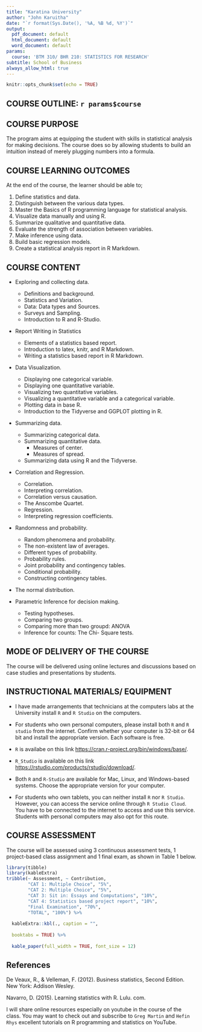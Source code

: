 ```yaml
---
title: "Karatina University"
author: "John Karuitha"
date: "`r format(Sys.Date(), '%A, %B %d, %Y')`"
output:
  pdf_document: default
  html_document: default
  word_document: default
params:
  course: 'BTM 310/ BHR 210: STATISTICS FOR RESEARCH'
subtitle: School of Business
always_allow_html: true
---
```


```r
knitr::opts_chunk$set(echo = TRUE)
```

## COURSE OUTLINE: `r params$course`  

## COURSE PURPOSE
The program aims at equipping the student with skills in statistical analysis for making decisions. The course does so by allowing students to build an intuition instead of merely plugging numbers into a formula.

## COURSE LEARNING OUTCOMES
At the end of the course, the learner should be able to;

1. Define statistics and data.
2. Distinguish between the various data types.
2. Master the Basics of R programming language for statistical analysis.
2. Visualize data manually and using R.
3. Summarize qualitative and quantitative data.
4. Evaluate the strength of association between variables.
5. Make inference using data.
6. Build basic regression models.
7. Create a statistical analysis report in R Markdown. 

## COURSE CONTENT

- Exploring and collecting data.
    - Definitions and background.
    - Statistics and Variation.
    - Data: Data types and Sources.
    - Surveys and Sampling.
    - Introduction to R and R-Studio.
    
- Report Writing in Statistics
    - Elements of a statistics based report.
    - Introduction to latex, knitr, and R Markdown. 
    - Writing a statistics based report in R Markdown. 

- Data Visualization.
    - Displaying one categorical variable.
    - Displaying one quantitative variable.
    - Visualizing two quantitative variables.
    - Visualizing a quantitative variable and a categorical variable.
    - Plotting data in base R.
    - Introduction to the Tidyverse and GGPLOT plotting in R.
    
- Summarizing data.
    - Summarizing categorical data.
    - Summarizing quantitative data.
        - Measures of center.
        - Measures of spread.
    - Summarizing data using R and the Tidyverse.
    
- Correlation and Regression.

  - Correlation.
  - Interpreting correlation.
  - Correlation versus causation.
  - The Anscombe Quartet.
  - Regression.
  - Interpreting regression coefficients.

- Randomness and probability. 
    - Random phenomena and probability.
    - The non-existent law of averages.
    - Different types of probability.
    - Probability rules.
    - Joint probability and contingency tables.
    - Conditional probability.
    - Constructing contingency tables.
    
- The normal distribution.

- Parametric Inference for decision making. 
    - Testing hypotheses.
    - Comparing two groups.
    - Comparing more than two groupd: ANOVA
    - Inference for counts: The Chi- Square tests.

## MODE OF DELIVERY OF THE COURSE
The course will be delivered using online lectures and discussions based on case studies and presentations by students.

## INSTRUCTIONAL MATERIALS/ EQUIPMENT
- I have made arrangements that technicians at the computers labs at the University install `R` and `R Studio` on the computers.  

- For students who own personal computers, please install both `R` and `R studio` from the internet. Confirm whether your computer is 32-bit or 64 bit and install the appropriate version. Each software is free. 

- `R` is availabe on this link <https://cran.r-project.org/bin/windows/base/>.

- `R_Studio` is available on this link <https://rstudio.com/products/rstudio/download/>.

- Both `R` and `R-Studio` are available for Mac, Linux, and Windows-based systems. Choose the appropriate version for your computer. 

- For students who own tablets, you can neither install `R` nor `R Studio`. However, you can access the service online through `R Studio Cloud`. You have to be connected to the internet to access and use this service. Students with personal computers may also opt for this route. 

## COURSE ASSESSMENT
The course will be assessed using 3 continuous assessment tests, 1 project-based class assignment and 1 final exam, as shown in Table 1 below.

```r
library(tibble)
library(kableExtra)
tribble(~ Assessment, ~ Contribution,
        "CAT 1: Multiple Choice", "5%",
        "CAT 2: Multiple Choice", "5%",
        "CAT 3: Sit in: Essays and Computations", "10%",
        "CAT 4: Statistics based project report", "10%", 
        "Final Examination", "70%", 
        "TOTAL", "100%") %>% 
  
  kableExtra::kbl(., caption = "", 
      
  booktabs = TRUE) %>% 
  
  kable_paper(full_width = TRUE, font_size = 12)
```


## References

De Veaux, R., & Velleman, F. (2012). Business statistics, Second Edition. New York: Addison Wesley.

Navarro, D. (2015). Learning statistics with R. Lulu. com.

I will share online resources especially on youtube in the course of the class. You may want to check out and subscribe to `Greg Martin` and `Hefin Rhys` excellent tutorials on R programming and statistics on YouTube. 




